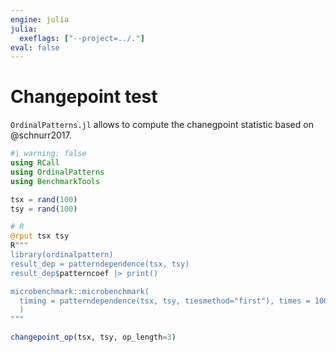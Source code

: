 ```yaml
---
engine: julia
julia:
  exeflags: ["--project=../."]
eval: false
---
```



# Changepoint test

`OrdinalPatterns.jl` allows to compute the chanegpoint statistic based on @schnurr2017.


```julia
#| warning: false
using RCall
using OrdinalPatterns
using BenchmarkTools

tsx = rand(100)
tsy = rand(100)

# R
@rput tsx tsy
R"""
library(ordinalpattern)
result_dep = patterndependence(tsx, tsy)
result_dep$patterncoef |> print()

microbenchmark::microbenchmark(
  timing = patterndependence(tsx, tsy, tiesmethod="first"), times = 100
  )
"""
```


```julia
changepoint_op(tsx, tsy, op_length=3)
```
